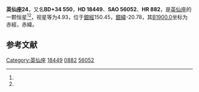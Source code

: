 {{Starbox begin
| name = 英仙座24
}}
{{Starbox observe
| epoch = [[J2000.0|J2000.0]]
| constell = [[英仙座|英仙座]]<ref name=SIMBAD>{{cite web
 | url=http://simbad.u-strasbg.fr/simbad/sim-id?Ident=HR+882
 | title=Pulsating variable Star
 | publisher=Centre de Données astronomiques de Strasbourg
 | work=SIMBAD
 | accessdate=2012-07-13
 | archive-date=2016-03-17
 | archive-url=https://web.archive.org/web/20160317072747/http://simbad.u-strasbg.fr/simbad/sim-id?Ident=HR+882
 | dead-url=no
 }}</ref><ref name=DATA>{{cite web
 | url=http://vizier.u-strasbg.fr/viz-bin/VizieR-5?-out.add=.&-source=5050&-corr=PK=HR&-out.max=9999&HR=882
 | title=VizieR Detailed Page
 | accessdate=2012-07-13
 | archive-date=2016-03-04
 | archive-url=https://web.archive.org/web/20160304231014/http://vizier.u-strasbg.fr/viz-bin/VizieR-5?-out.add=.&-source=5050&-corr=PK=HR&-out.max=9999&HR=882
 | dead-url=no
 }}</ref>
| 星官 = 
| ra = {{RA|2|59|3.7}}<ref name=SIMBAD /><ref name=DATA />
| dec = {{DEC|+35|10|59}}<ref name=SIMBAD /><ref name=DATA />
| appmag_v = 4.93<ref name=SIMBAD /><ref name=DATA />
}}
{{Starbox character
| class = K2III<ref name=SIMBAD /><ref name=DATA />
| b-v = 1.23<ref name=SIMBAD /><ref name=DATA />
| u-b = 1.29<ref name=SIMBAD /><ref name=DATA />
| r-i = 0.64<ref name=SIMBAD /><ref name=DATA />
| variable = 
}}
{{Starbox astrometry
| radial_v = 1.29
| prop_mo_ra = -36
| parallax = 
| p_error = 
}}
{{Starbox catalog
| names =BD+34 550，[[SAO星表|SAO]] 56052，[[HD星表|HD]] 18449，[[HR星表|HR]] 882}}
{{Starbox reference |Simbad=HR+882}}
{{Starbox end}}

'''英仙座24'''，又名'''BD+34 550'''，'''HD 18449'''、'''SAO 56052'''、'''HR 882'''，是[[英仙座|英仙座]]的一颗恒星<ref name=SIMBAD /><ref name=DATA />，视星等为4.93，位于[[銀道座標系|銀經]]150.45，[[銀道座標系|銀緯]]-20.78，其[[B1900.0|B1900.0]]坐标为赤經{{RA|2|52|51.7}}，赤緯{{DEC|+34|-20.78|57}}。

== 参考文献 ==
{{reflist}}

{{star-stub}}

{{英仙座恒星}}
[[Category:英仙座|Category:英仙座]]
[[Category:HD和HDE天體|18449]]
[[Category:HR天體|0882]]
[[Category:SAO天體|56052]]